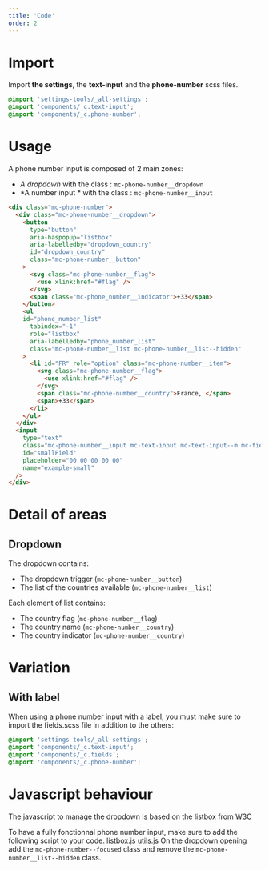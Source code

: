 ```yaml
---
title: 'Code'
order: 2
---
```


# Import

Import **the settings**, the **text-input** and the **phone-number** scss files.

```scss
@import 'settings-tools/_all-settings';
@import 'components/_c.text-input';
@import 'components/_c.phone-number';
```

# Usage
A phone number input is composed of 2 main zones: 

- *A dropdown* with the class : `mc-phone-number__dropdown`
- *A number input * with the class : `mc-phone-number__input`

```html
<div class="mc-phone-number">
  <div class="mc-phone-number__dropdown">
    <button
      type="button"
      aria-haspopup="listbox"
      aria-labelledby="dropdown_country"
      id="dropdown_country"
      class="mc-phone-number__button"
    >
      <svg class="mc-phone-number__flag">
        <use xlink:href="#flag" />
      </svg>
      <span class="mc-phone_number__indicator">+33</span>
    </button>
    <ul
    id="phone_number_list"
      tabindex="-1"
      role="listbox"
      aria-labelledby="phone_number_list"
      class="mc-phone-number__list mc-phone-number__list--hidden"
    >
      <li id="FR" role="option" class="mc-phone-number__item">
        <svg class="mc-phone-number__flag">
          <use xlink:href="#flag" />
        </svg>
        <span class="mc-phone-number__country">France, </span>
        <span>+33</span>
      </li>
    </ul>
  </div>
  <input
    type="text"
    class="mc-phone-number__input mc-text-input mc-text-input--m mc-field__input"
    id="smallField"
    placeholder="00 00 00 00 00"
    name="example-small"
  />
</div>
```

<Preview path="basic" />

# Detail of areas
## Dropdown
The dropdown contains: 
 - The dropdown trigger (`mc-phone-number__button`)
 - The list of the countries available (`mc-phone-number__list`)

Each element of list contains: 
 - The country flag (`mc-phone-number__flag`)
 - The country name (`mc-phone-number__country`)
 - The country indicator (`mc-phone-number__country`)

# Variation
## With label

When using a phone number input with a label, you must make sure to import the fields.scss file in addition to the others:

```scss
@import 'settings-tools/_all-settings'; 
@import 'components/_c.text-input'; 
@import 'components/_c.fields'; 
@import 'components/_c.phone-number';
```

<Preview path="label" />

# Javascript behaviour
The javascript to manage the dropdown is based on the listbox from [W3C](https://www.w3.org/TR/2019/NOTE-wai-aria-practices-1.1-20190814/examples/listbox/listbox-collapsible.html)

To have a fully fonctionnal phone number input, make sure to add the following script to your code.
<Highlight theme="tips">
[listbox.js](https://www.w3.org/TR/2019/NOTE-wai-aria-practices-1.1-20190814/examples/listbox/js/listbox.js)
[utils.js](https://www.w3.org/TR/wai-aria-practices-1.1/examples/js/utils.js)
</Highlight>
On the dropdown opening add the `mc-phone-number--focused` class and remove the `mc-phone-number__list--hidden` class.
